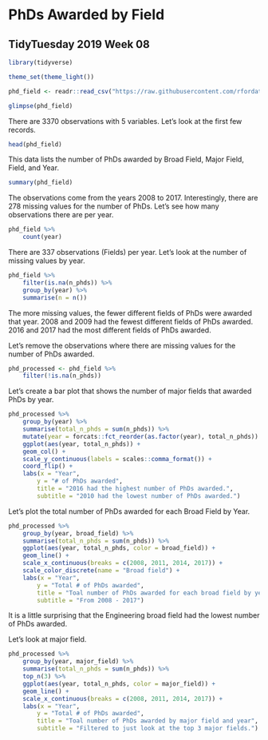 # PhDs Awarded by Field
## TidyTuesday 2019 Week 08
```r
library(tidyverse)

theme_set(theme_light())

phd_field <- readr::read_csv("https://raw.githubusercontent.com/rfordatascience/tidytuesday/master/data/2019/2019-02-19/phd_by_field.csv")
```

```r
glimpse(phd_field)
```
There are 3370 observations with 5 variables.  Let's look at the first few records.
```r
head(phd_field)
```
This data lists the  number of PhDs awarded by Broad Field, Major Field, Field, and Year.
```r
summary(phd_field)
```
The observations come from the years 2008 to 2017.  Interestingly, there are 278 missing values for the number of PhDs.  Let's see how many observations there are per year.
```r
phd_field %>% 
    count(year)
```
There are 337 observations (Fields) per year.  Let's look at the number of missing values by year.
```r
phd_field %>%
    filter(is.na(n_phds)) %>%
    group_by(year) %>%
    summarise(n = n())
```
The more missing values, the fewer different fields of PhDs were awarded that year.  2008 and 2009 had the fewest different fields of PhDs awarded.  2016 and 2017 had the most different fields of PhDs awarded.

Let's remove the observations where there are missing values for the number of PhDs awarded.
```r
phd_processed <- phd_field %>%
    filter(!is.na(n_phds))
```
Let's create a bar plot that shows the number of major fields that awarded PhDs by year.
```r
phd_processed %>%
    group_by(year) %>%
    summarise(total_n_phds = sum(n_phds)) %>%
    mutate(year = forcats::fct_reorder(as.factor(year), total_n_phds)) %>%
    ggplot(aes(year, total_n_phds)) + 
    geom_col() +
    scale_y_continuous(labels = scales::comma_format()) +
    coord_flip() + 
    labs(x = "Year",
        y = "# of PhDs awarded",
        title = "2016 had the highest number of PhDs awarded.",
        subtitle = "2010 had the lowest number of PhDs awarded.")
```
Let's plot the total number of PhDs awarded for each Broad Field by Year.
```r
phd_processed %>%
    group_by(year, broad_field) %>%
    summarise(total_n_phds = sum(n_phds)) %>%
    ggplot(aes(year, total_n_phds, color = broad_field)) + 
    geom_line() + 
    scale_x_continuous(breaks = c(2008, 2011, 2014, 2017)) +
    scale_color_discrete(name = "Broad field") +
    labs(x = "Year", 
        y = "Total # of PhDs awarded", 
        title = "Toal number of PhDs awarded for each broad field by year",
        subtitle = "From 2008 - 2017")
```
It is a little surprising that the Engineering broad field had the lowest number of PhDs awarded.

Let's look at major field.
```r
phd_processed %>%
    group_by(year, major_field) %>%
    summarise(total_n_phds = sum(n_phds)) %>%
    top_n(3) %>%
    ggplot(aes(year, total_n_phds, color = major_field)) + 
    geom_line() + 
    scale_x_continuous(breaks = c(2008, 2011, 2014, 2017)) +
    labs(x = "Year", 
        y = "Total # of PhDs awarded", 
        title = "Toal number of PhDs awarded by major field and year",
        subtitle = "Filtered to just look at the top 3 major fields.") 
```

